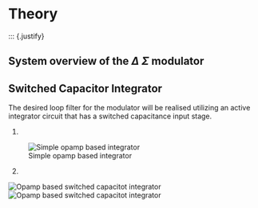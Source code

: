 # Theory
::: {.justify}


## System overview of the $\Delta$ $\Sigma$ modulator

## Switched Capacitor Integrator

The desired loop filter for the modulator will be realised utilizing an active integrator circuit that has a switched capacitance input stage.

@opamp_integrator.

![Simple opamp based integrator](figures/theory/Integrator_Circuit.svg){#opamp_integrator text-align="left"}

@opamp_sc_integrator.

![Opamp based switched capacitot integrator](figures/theory/SC_Integrator_Circuit.svg){#opamp_sc_integrator text-align="left"}
![Opamp based switched capacitot integrator](figures/theory/SC_Integrator_Circuit.svg){#opamp_sc_integrator text-align="left"}